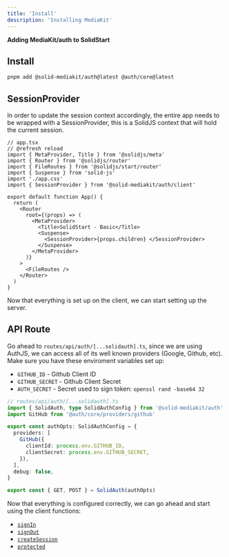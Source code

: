```yaml
---
title: 'Install'
description: 'Installing MediaKit'
---
```


**Adding MediaKit/auth to SolidStart**

## Install

```sh
pnpm add @solid-mediakit/auth@latest @auth/core@latest
```

## SessionProvider

In order to update the session context accordingly, the entire app needs to be wrapped with a SessionProvider, this is a SolidJS context that will hold the current session.

```tsx
// app.tsx
// @refresh reload
import { MetaProvider, Title } from '@solidjs/meta'
import { Router } from '@solidjs/router'
import { FileRoutes } from '@solidjs/start/router'
import { Suspense } from 'solid-js'
import './app.css'
import { SessionProvider } from '@solid-mediakit/auth/client'

export default function App() {
  return (
    <Router
      root={(props) => (
        <MetaProvider>
          <Title>SolidStart - Basic</Title>
          <Suspense>
            <SessionProvider>{props.children} </SessionProvider>
          </Suspense>
        </MetaProvider>
      )}
    >
      <FileRoutes />
    </Router>
  )
}
```

Now that everything is set up on the client, we can start setting up the server.

## API Route

Go ahead to `routes/api/auth/[...solidauth].ts`, since we are using AuthJS, we can access all of its well known providers (Google, Github, etc). Make sure you have these enviroment variables set up:

- `GITHUB_ID` - Github Client ID
- `GITHUB_SECRET` - Github Client Secret
- `AUTH_SECRET` - Secret used to sign token: `openssl rand -base64 32`

```ts
// routes/api/auth/[...solidauth].ts
import { SolidAuth, type SolidAuthConfig } from '@solid-mediakit/auth'
import GitHub from '@auth/core/providers/github'

export const authOpts: SolidAuthConfig = {
  providers: [
    GitHub({
      clientId: process.env.GITHUB_ID,
      clientSecret: process.env.GITHUB_SECRET,
    }),
  ],
  debug: false,
}

export const { GET, POST } = SolidAuth(authOpts)
```

Now that everything is configured correctly, we can go ahead and start using the client functions:

- [`signIn`](/auth/signin)
- [`signOut`](/auth/signout)
- [`createSession`](/auth/createsession)
- [`protected`](/auth/protected)
